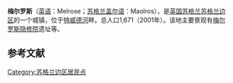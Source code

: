 {{Infobox settlement
| name                    = 梅尔罗斯
| native_name             = Melrose
| settlement_type         = 城镇
| image_skyline           = Melrose Town Centre from Quarry Hill - geograph.org.uk - 609004.jpg
| imagesize               = 
| image_caption           = 
| image_flag              = 
| flag_size               = 
| image_shield            = 
| shield_size             = 
| pushpin_map             = Scotland
| pushpin_label_position  = 
| pushpin_map_caption     = 在苏格兰的位置
| latd  =55.598 |latm  =  |lats  = |latNS  = N 
| longd =2.731 |longm = |longs = |longEW = W 
| coordinates_type        = region:ES_type:city
| coordinates_display     = inline,title
| subdivision_type        = 国家
| subdivision_name        = 英国
| subdivision_type1       = [[英国行政区划|组成国]]
| subdivision_name1       = [[苏格兰|苏格兰]]
| subdivision_type2       = [[苏格兰行政区划|单一管理区]]
| subdivision_name2       = [[苏格兰边区|苏格兰边区]]
| area_total_km2          = 
| elevation_m             =  
| population_total        = 1671
| population_as_of        = 2001年
| population_density_km2  = 
| website                 = 
| footnotes               = 
}}
'''梅尔罗斯'''（[[英语|英语]]：Melrose；[[苏格兰盖尔语|苏格兰盖尔语]]：Maolros），是[[英国|英国]][[苏格兰|苏格兰]][[苏格兰边区|苏格兰边区]]的一个城镇，位于[[特威德河|特威德河]]畔。总人口1,671（2001年）。该地主要景观有[[梅尔罗斯隐修院|梅尔罗斯隐修院]]遗址等。

==参考文献==
{{reflist}}

[[Category:苏格兰边区居民点|Category:苏格兰边区居民点]]